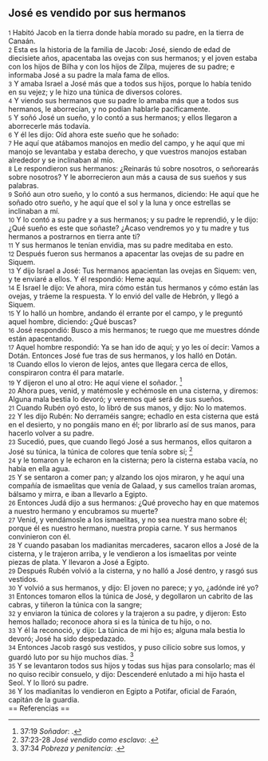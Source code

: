 == José es vendido por sus hermanos ==

{{anchor|1}} <small>1</small> Habitó Jacob en la tierra donde había morado su padre, en la tierra de Canaán.<br>
{{anchor|2}} <small>2</small> Esta es la historia de la familia de Jacob: José, siendo de edad de diecisiete años, apacentaba las ovejas con sus hermanos; y el joven estaba con los hijos de Bilha y con los hijos de Zilpa, mujeres de su padre; e informaba José a su padre la mala fama de ellos.<br>
{{anchor|3}} <small>3</small> Y amaba Israel a José más que a todos sus hijos, porque lo había tenido en su vejez; y le hizo una túnica de diversos colores.<br>
{{anchor|4}} <small>4</small> Y viendo sus hermanos que su padre lo amaba más que a todos sus hermanos, le aborrecían, y no podían hablarle pacíficamente.<br>
{{anchor|5}} <small>5</small> Y soñó José un sueño, y lo contó a sus hermanos; y ellos llegaron a aborrecerle más todavía.<br>
{{anchor|6}} <small>6</small> Y él les dijo: Oíd ahora este sueño que he soñado:<br>
{{anchor|7}} <small>7</small> He aquí que atábamos manojos en medio del campo, y he aquí que mi manojo se levantaba y estaba derecho, y que vuestros manojos estaban alrededor y se inclinaban al mío.<br>
{{anchor|8}} <small>8</small> Le respondieron sus hermanos: ¿Reinarás tú sobre nosotros, o señorearás sobre nosotros? Y le aborrecieron aun más a causa de sus sueños y sus palabras.<br>
{{anchor|9}} <small>9</small> Soñó aun otro sueño, y lo contó a sus hermanos, diciendo: He aquí que he soñado otro sueño, y he aquí que el sol y la luna y once estrellas se inclinaban a mí.<br>
{{anchor|10}} <small>10</small> Y lo contó a su padre y a sus hermanos; y su padre le reprendió, y le dijo: ¿Qué sueño es este que soñaste? ¿Acaso vendremos yo y tu madre y tus hermanos a postrarnos en tierra ante ti?<br>
{{anchor|11}} <small>11</small> Y sus hermanos le tenían envidia, mas su padre meditaba en esto.<br>
{{anchor|12}} <small>12</small> Después fueron sus hermanos a apacentar las ovejas de su padre en Siquem.<br>
{{anchor|13}} <small>13</small> Y dijo Israel a José: Tus hermanos apacientan las ovejas en Siquem: ven, y te enviaré a ellos. Y él respondió: Heme aquí.<br>
{{anchor|14}} <small>14</small> E Israel le dijo: Ve ahora, mira cómo están tus hermanos y cómo están las ovejas, y tráeme la respuesta. Y lo envió del valle de Hebrón, y llegó a Siquem.<br>
{{anchor|15}} <small>15</small> Y lo halló un hombre, andando él errante por el campo, y le preguntó aquel hombre, diciendo: ¿Qué buscas?<br>
{{anchor|16}} <small>16</small> José respondió: Busco a mis hermanos; te ruego que me muestres dónde están apacentando.<br>
{{anchor|17}} <small>17</small> Aquel hombre respondió: Ya se han ido de aquí; y yo les oí decir: Vamos a Dotán. Entonces José fue tras de sus hermanos, y los halló en Dotán.<br>
{{anchor|18}} <small>18</small> Cuando ellos lo vieron de lejos, antes que llegara cerca de ellos, conspiraron contra él para matarle.<br>
{{anchor|19}} <small>19</small> Y dijeron el uno al otro: He aquí viene el soñador. <ref>37:19 ''Soñador'': {{lib|LU|93|9|5}}.</ref><br>
{{anchor|20}} <small>20</small> Ahora pues, venid, y matémosle y echémosle en una cisterna, y diremos: Alguna mala bestia lo devoró; y veremos qué será de sus sueños.<br>
{{anchor|21}} <small>21</small> Cuando Rubén oyó esto, lo libró de sus manos, y dijo: No lo matemos.<br>
{{anchor|22}} <small>22</small> Y les dijo Rubén: No derraméis sangre; echadlo en esta cisterna que está en el desierto, y no pongáis mano en él; por librarlo así de sus manos, para hacerlo volver a su padre.<br>
{{anchor|23}} <small>23</small> Sucedió, pues, que cuando llegó José a sus hermanos, ellos quitaron a José su túnica, la túnica de colores que tenía sobre sí; <ref>37:23-28 ''José vendido como esclavo'': {{lib|LU|126|1|2}}.</ref><br>
{{anchor|24}} <small>24</small> y le tomaron y le echaron en la cisterna; pero la cisterna estaba vacía, no había en ella agua.<br>
{{anchor|25}} <small>25</small> Y se sentaron a comer pan; y alzando los ojos miraron, y he aquí una compañía de ismaelitas que venía de Galaad, y sus camellos traían aromas, bálsamo y mirra, e iban a llevarlo a Egipto.<br>
{{anchor|26}} <small>26</small> Entonces Judá dijo a sus hermanos: ¿Qué provecho hay en que matemos a nuestro hermano y encubramos su muerte?<br>
{{anchor|27}} <small>27</small> Venid, y vendámosle a los ismaelitas, y no sea nuestra mano sobre él; porque él es nuestro hermano, nuestra propia carne. Y sus hermanos convinieron con él.<br>
{{anchor|28}} <small>28</small> Y cuando pasaban los madianitas mercaderes, sacaron ellos a José de la cisterna, y le trajeron arriba, y le vendieron a los ismaelitas por veinte piezas de plata. Y llevaron a José a Egipto.<br>
{{anchor|29}} <small>29</small> Después Rubén volvió a la cisterna, y no halló a José dentro, y rasgó sus vestidos.<br>
{{anchor|30}} <small>30</small> Y volvió a sus hermanos, y dijo: El joven no parece; y yo, ¿adónde iré yo?<br>
{{anchor|31}} <small>31</small> Entonces tomaron ellos la túnica de José, y degollaron un cabrito de las cabras, y tiñeron la túnica con la sangre;<br>
{{anchor|32}} <small>32</small> y enviaron la túnica de colores y la trajeron a su padre, y dijeron: Esto hemos hallado; reconoce ahora si es la túnica de tu hijo, o no.<br>
{{anchor|33}} <small>33</small> Y él la reconoció, y dijo: La túnica de mi hijo es; alguna mala bestia lo devoró; José ha sido despedazado.<br>
{{anchor|34}} <small>34</small> Entonces Jacob rasgó sus vestidos, y puso cilicio sobre sus lomos, y guardó luto por su hijo muchos días. <ref>37:34 ''Pobreza y penitencia'': {{lib|LU|89|3|3}}.</ref><br>
{{anchor|35}} <small>35</small> Y se levantaron todos sus hijos y todas sus hijas para consolarlo; mas él no quiso recibir consuelo, y dijo: Descenderé enlutado a mi hijo hasta el Seol. Y lo lloró su padre.<br>
{{anchor|36}} <small>36</small> Y los madianitas lo vendieron en Egipto a Potifar, oficial de Faraón, capitán de la guardia.<br>
== Referencias ==

<references />
